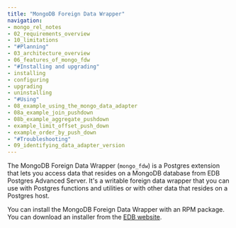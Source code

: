 ```yaml
---
title: "MongoDB Foreign Data Wrapper"
navigation: 
- mongo_rel_notes
- 02_requirements_overview
- 10_limitations
- "#Planning"
- 03_architecture_overview
- 06_features_of_mongo_fdw
- "#Installing and upgrading"
- installing
- configuring
- upgrading
- uninstalling
- "#Using"
- 08_example_using_the_mongo_data_adapter
- 08a_example_join_pushdown
- 08b_example_aggregate_pushdown
- example_limit_offset_push_down
- example_order_by_push_down
- "#Troubleshooting"
- 09_identifying_data_adapter_version
---
```


The MongoDB Foreign Data Wrapper (`mongo_fdw`) is a Postgres extension that lets you access data that resides on a MongoDB database from EDB Postgres Advanced Server. It's a writable foreign data wrapper that you can use with Postgres functions and utilities or with other data that resides on a Postgres host.

You can install the MongoDB Foreign Data Wrapper with an RPM package. You can download an installer from the [EDB website](https://www.enterprisedb.com/software-downloads-postgres/).


